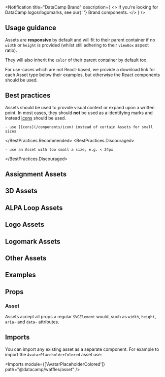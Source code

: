 

<Layout title="Asset" description="Asset components are a collection of responsive DataCamp assets, for example a large icon or company logo.">

<Notification
  title="DataCamp Brand"
  description={
    <>
      If you're looking for DataCamp logos/logomarks, see our{' '}
      <Link href="../brand">Brand</Link> components.
    </>
  }
/>

## Usage guidance

Assets are **responsive** by default and will fit to their parent container if no `width` or `height` is provided (whilst still adhering to their `viewBox` aspect ratio).

They will also inherit the `color` of their parent container by default too.

For use-cases which are not React-based, we provide a download link for each Asset type below their examples, but otherwise the React components should be used.

## Best practices

Assets should be used to provide visual context or expand upon a written point. In most cases, they should **not** be used as a identifying marks and instead [Icons](/components/icon) should be used.

<BestPractices>
  <BestPractices.Recommended>

    - use [Icons](/components/icon) instead of certain Assets for small sizes

  </BestPractices.Recommended>
  <BestPractices.Discouraged>

    - use an Asset with too small a size, e.g. < 24px

  </BestPractices.Discouraged>
</BestPractices>

## Assignment Assets

<AssetGrid assetType="Assignment" />

## 3D Assets

<AssetGrid assetType="3d" />

## ALPA Loop Assets

<AssetGrid assetType="Alpa" maxColumns="2" hasDarkBackground />

## Logo Assets

<AssetGrid assetType="Logo" maxColumns="3" />

## Logomark Assets

<AssetGrid assetType="Logomark" />

## Other Assets

<AssetGrid assetType="Other" />

## Examples

<Example title="Basic usage" path="asset/basic-usage">
  <BasicUsage />
</Example>

<Example title="Custom size and color" path="asset/custom-size-color">
  <CustomSizeColor />
</Example>

## Props

### Asset

Assets accept all props a regular `SVGElement` would, such as `width`, `height`, `aria-` and `data-` attributes.

## Imports

You can import any existing asset as a separate component. For example to import the `AvatarPlaceholderColored` asset use:

<Imports module={['AvatarPlaceholderColored']} path="@datacamp/waffles/asset" />

</Layout>
